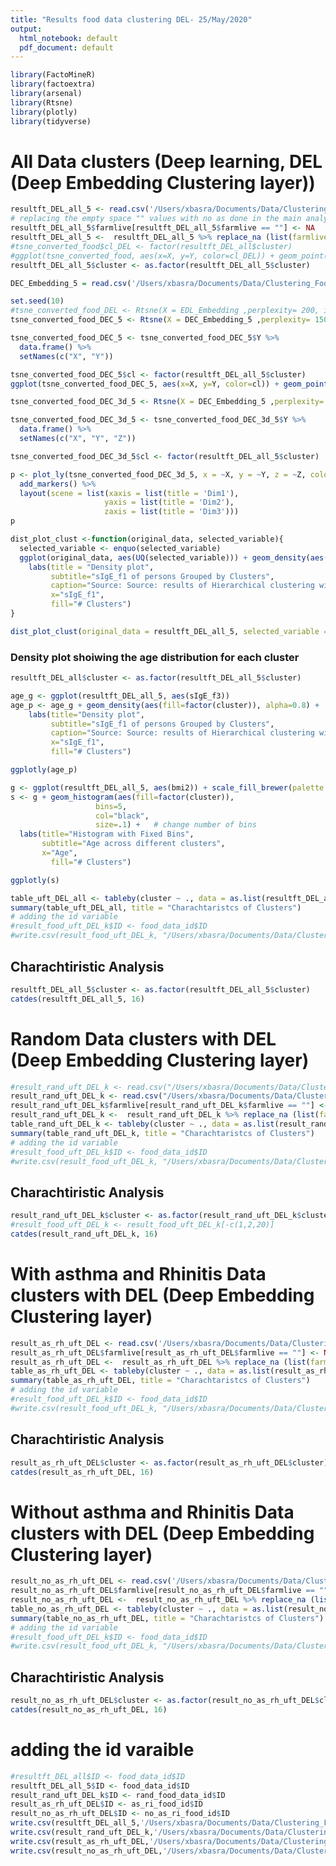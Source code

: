 ```yaml
---
title: "Results food data clustering DEL- 25/May/2020"
output:
  html_notebook: default
  pdf_document: default
---
```


```r
library(FactoMineR)
library(factoextra)
library(arsenal)
library(Rtsne)
library(plotly)
library(tidyverse)
```

# All Data clusters (Deep learning, DEL (Deep Embedding Clustering layer))

```r
resultft_DEL_all_5 <- read.csv('/Users/xbasra/Documents/Data/Clustering_Food_Alergies/Intermediate/CsvData_Output/resultft_DEL_all_5_cluster.csv')
# replacing the empty space "" values with no as done in the main analysis file
resultft_DEL_all_5$farmlive[resultft_DEL_all_5$farmlive == ""] <- NA
resultft_DEL_all_5 <-  resultft_DEL_all_5 %>% replace_na (list(farmlive = 'no'))
#tsne_converted_food$cl_DEL <- factor(resultft_DEL_all$cluster)
#ggplot(tsne_converted_food, aes(x=X, y=Y, color=cl_DEL)) + geom_point()
resultft_DEL_all_5$cluster <- as.factor(resultft_DEL_all_5$cluster)
```

```r
DEC_Embedding_5 = read.csv('/Users/xbasra/Documents/Data/Clustering_Food_Alergies/Intermediate/CsvData_Output/DEC_Embedding_5.csv')
```

```r
set.seed(10)
#tsne_converted_food_DEL <- Rtsne(X = EDL_Embedding ,perplexity= 200, is_distance = FALSE, check_duplicates = FALSE)
tsne_converted_food_DEC_5 <- Rtsne(X = DEC_Embedding_5 ,perplexity= 150, is_distance = FALSE, check_duplicates = FALSE)

tsne_converted_food_DEC_5 <- tsne_converted_food_DEC_5$Y %>%
  data.frame() %>%
  setNames(c("X", "Y"))

tsne_converted_food_DEC_5$cl <- factor(resultft_DEL_all_5$cluster)
ggplot(tsne_converted_food_DEC_5, aes(x=X, y=Y, color=cl)) + geom_point()
```

```r
tsne_converted_food_DEC_3d_5 <- Rtsne(X = DEC_Embedding_5 ,perplexity= 150, dims = 3, is_distance = FALSE, check_duplicates = FALSE)

tsne_converted_food_DEC_3d_5 <- tsne_converted_food_DEC_3d_5$Y %>%
  data.frame() %>%
  setNames(c("X", "Y", "Z"))

tsne_converted_food_DEC_3d_5$cl <- factor(resultft_DEL_all_5$cluster)

p <- plot_ly(tsne_converted_food_DEC_3d_5, x = ~X, y = ~Y, z = ~Z, color = ~cl, colors = c('#BF382A', '#0C4B8E')) %>%
  add_markers() %>%
  layout(scene = list(xaxis = list(title = 'Dim1'),
                     yaxis = list(title = 'Dim2'),
                     zaxis = list(title = 'Dim3')))
p
```



```r
dist_plot_clust <-function(original_data, selected_variable){
  selected_variable <- enquo(selected_variable)
  ggplot(original_data, aes(UQ(selected_variable))) + geom_density(aes(fill = factor(cluster)), alpha=0.8) +
    labs(title = "Density plot",
         subtitle="sIgE_f1 of persons Grouped by Clusters",
         caption="Source: Source: results of Hierarchical clustering with tree-based distance and distance d1",
         x="sIgE_f1",
         fill="# Clusters")
} 
```

```r
dist_plot_clust(original_data = resultft_DEL_all_5, selected_variable = age)
```


### Density plot shoiwing the age distribution for each cluster
```r
resultft_DEL_all$cluster <- as.factor(resultft_DEL_all_5$cluster)

age_g <- ggplot(resultft_DEL_all_5, aes(sIgE_f3))
age_p <- age_g + geom_density(aes(fill=factor(cluster)), alpha=0.8) +
    labs(title="Density plot",
         subtitle="sIgE_f1 of persons Grouped by Clusters",
         caption="Source: Source: results of Hierarchical clustering with tree-based distance and distance d1",
         x="sIgE_f1",
         fill="# Clusters")

ggplotly(age_p)
```


```r
g <- ggplot(resultft_DEL_all_5, aes(bmi2)) + scale_fill_brewer(palette = "Spectral")
s <- g + geom_histogram(aes(fill=factor(cluster)), 
                   bins=5, 
                   col="black", 
                   size=.1) +   # change number of bins
  labs(title="Histogram with Fixed Bins", 
       subtitle="Age across different clusters",
       x="Age",
         fill="# Clusters") 

ggplotly(s)
```

```r
table_uft_DEL_all <- tableby(cluster ~ ., data = as.list(resultft_DEL_all_5))
summary(table_uft_DEL_all, title = "Charachtaristcs of Clusters")
# adding the id variable 
#result_food_uft_DEL_k$ID <- food_data_id$ID 
#write.csv(result_food_uft_DEL_k, "/Users/xbasra/Documents/Data/Clustering_Food_Alergies/CsvData/result_food_uft_DEL_k.csv")
```



## Charachtiristic Analysis
```r
resultft_DEL_all_5$cluster <- as.factor(resultft_DEL_all_5$cluster)
catdes(resultft_DEL_all_5, 16)
```



# Random Data clusters with DEL (Deep Embedding Clustering layer)

```r
#result_rand_uft_DEL_k <- read.csv("/Users/xbasra/Documents/Data/Clustering_Food_Alergies/Intermediate/CsvData_Output/result_rand_food_uft_DEL_k.csv")
result_rand_uft_DEL_k <- read.csv("/Users/xbasra/Documents/Data/Clustering_Food_Alergies/Intermediate/CsvData_Output/result_rand_uft_DEL_k.csv")
result_rand_uft_DEL_k$farmlive[result_rand_uft_DEL_k$farmlive == ""] <- NA
result_rand_uft_DEL_k <-  result_rand_uft_DEL_k %>% replace_na (list(farmlive = 'no'))
table_rand_uft_DEL_k <- tableby(cluster ~ ., data = as.list(result_rand_uft_DEL_k))
summary(table_rand_uft_DEL_k, title = "Charachtaristcs of Clusters")
# adding the id variable 
#result_food_uft_DEL_k$ID <- food_data_id$ID 
#write.csv(result_food_uft_DEL_k, "/Users/xbasra/Documents/Data/Clustering_Food_Alergies/CsvData/result_food_uft_DEL_k.csv")
```

## Charachtiristic Analysis
```r
result_rand_uft_DEL_k$cluster <- as.factor(result_rand_uft_DEL_k$cluster)
#result_food_uft_DEL_k <- result_food_uft_DEL_k[-c(1,2,20)]
catdes(result_rand_uft_DEL_k, 16)
```

# With asthma and Rhinitis Data clusters with DEL (Deep Embedding Clustering layer)

```r
result_as_rh_uft_DEL <- read.csv('/Users/xbasra/Documents/Data/Clustering_Food_Alergies/Intermediate/CsvData_Output/result_as_rh_uft_DEL.csv')
result_as_rh_uft_DEL$farmlive[result_as_rh_uft_DEL$farmlive == ""] <- NA
result_as_rh_uft_DEL <-  result_as_rh_uft_DEL %>% replace_na (list(farmlive = 'no'))
table_as_rh_uft_DEL <- tableby(cluster ~ ., data = as.list(result_as_rh_uft_DEL))
summary(table_as_rh_uft_DEL, title = "Charachtaristcs of Clusters")
# adding the id variable 
#result_food_uft_DEL_k$ID <- food_data_id$ID 
#write.csv(result_food_uft_DEL_k, "/Users/xbasra/Documents/Data/Clustering_Food_Alergies/CsvData/result_food_uft_DEL_k.csv")
```

## Charachtiristic Analysis
```r
result_as_rh_uft_DEL$cluster <- as.factor(result_as_rh_uft_DEL$cluster)
catdes(result_as_rh_uft_DEL, 16)
```


# Without asthma and Rhinitis Data clusters with DEL (Deep Embedding Clustering layer)

```r
result_no_as_rh_uft_DEL <- read.csv('/Users/xbasra/Documents/Data/Clustering_Food_Alergies/Intermediate/CsvData_Output/result_no_as_rh_uft_DEL.csv')
result_no_as_rh_uft_DEL$farmlive[result_no_as_rh_uft_DEL$farmlive == ""] <- NA
result_no_as_rh_uft_DEL <-  result_no_as_rh_uft_DEL %>% replace_na (list(farmlive = 'no'))
table_no_as_rh_uft_DEL <- tableby(cluster ~ ., data = as.list(result_no_as_rh_uft_DEL))
summary(table_no_as_rh_uft_DEL, title = "Charachtaristcs of Clusters")
# adding the id variable 
#result_food_uft_DEL_k$ID <- food_data_id$ID 
#write.csv(result_food_uft_DEL_k, "/Users/xbasra/Documents/Data/Clustering_Food_Alergies/CsvData/result_food_uft_DEL_k.csv")
```

## Charachtiristic Analysis
```r
result_no_as_rh_uft_DEL$cluster <- as.factor(result_no_as_rh_uft_DEL$cluster)
catdes(result_no_as_rh_uft_DEL, 16)
```




# adding the id varaible
```r
#resultft_DEL_all$ID <- food_data_id$ID
resultft_DEL_all_5$ID <- food_data_id$ID
result_rand_uft_DEL_k$ID <- rand_food_data_id$ID
result_as_rh_uft_DEL$ID <- as_ri_food_id$ID
result_no_as_rh_uft_DEL$ID <- no_as_ri_food_id$ID
write.csv(resultft_DEL_all_5,'/Users/xbasra/Documents/Data/Clustering_Food_Alergies/Results/CSVData/resultft_DEL_all_id_5.csv')
write.csv(result_rand_uft_DEL_k,'/Users/xbasra/Documents/Data/Clustering_Food_Alergies/Results/CSVData/result_rand_uft_DEL_k_id.csv')
write.csv(result_as_rh_uft_DEL,'/Users/xbasra/Documents/Data/Clustering_Food_Alergies/Results/CSVData/result_as_rh_uft_DEL_id.csv')
write.csv(result_no_as_rh_uft_DEL,'/Users/xbasra/Documents/Data/Clustering_Food_Alergies/Results/CSVData/result_no_as_rh_uft_DEL_id.csv')
```


















